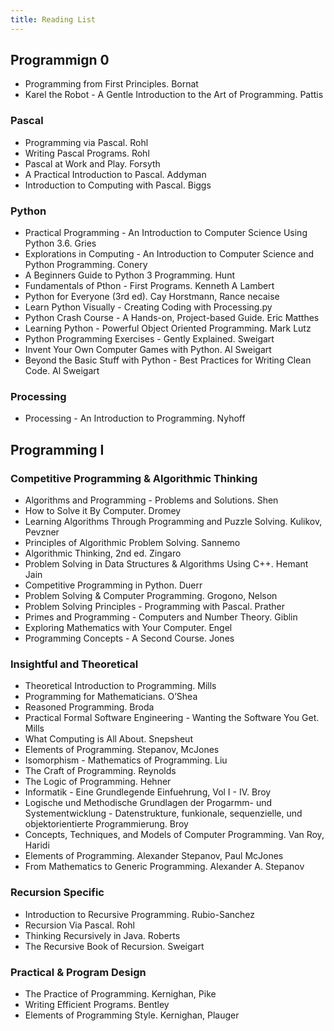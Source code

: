 ```yaml
---
title: Reading List
---
```


## Programmign 0

* Programming from First Principles. Bornat
* Karel the Robot - A Gentle Introduction to the Art of Programming. Pattis

### Pascal

* Programming via Pascal. Rohl
* Writing Pascal Programs. Rohl
* Pascal at Work and Play. Forsyth
* A Practical Introduction to Pascal. Addyman
* Introduction to Computing with Pascal. Biggs

### Python 

* Practical Programming - An Introduction to Computer Science Using Python 3.6. Gries
* Explorations in Computing - An Introduction to Computer Science and Python Programming. Conery
* A Beginners Guide to Python 3 Programming. Hunt
* Fundamentals of Pthon - First Programs. Kenneth A Lambert
* Python for Everyone (3rd ed). Cay Horstmann, Rance necaise
* Learn Python Visually - Creating Coding with Processing.py
* Python Crash Course - A Hands-on, Project-based Guide. Eric Matthes
* Learning Python - Powerful Object Oriented Programming. Mark Lutz
* Python Programming Exercises - Gently Explained. Sweigart
* Invent Your Own Computer Games with Python. Al Sweigart
* Beyond the Basic Stuff with Python - Best Practices for Writing Clean Code. Al Sweigart

### Processing

* Processing - An Introduction to Programming. Nyhoff

## Programming I

### Competitive Programming & Algorithmic Thinking

* Algorithms and Programming - Problems and Solutions. Shen
* How to Solve it By Computer. Dromey
* Learning Algorithms Through Programming and Puzzle Solving. Kulikov, Pevzner
* Principles of Algorithmic Problem Solving. Sannemo
* Algorithmic Thinking, 2nd ed. Zingaro
* Problem Solving in Data Structures & Algorithms Using C++. Hemant Jain
* Competitive Programming in Python. Duerr
* Problem Solving & Computer Programming. Grogono, Nelson
* Problem Solving Principles - Programming with Pascal. Prather
* Primes and Programming - Computers and Number Theory. Giblin
* Exploring Mathematics with Your Computer. Engel
* Programming Concepts - A Second Course. Jones

### Insightful and Theoretical

* Theoretical Introduction to Programming. Mills
* Programming for Mathematicians. O'Shea
* Reasoned Programming. Broda
* Practical Formal Software Engineering - Wanting the Software You Get. Mills
* What Computing is All About. Snepsheut
* Elements of Programming. Stepanov, McJones
* Isomorphism - Mathematics of Programming. Liu
* The Craft of Programming. Reynolds
* The Logic of Programming. Hehner
* Informatik - Eine Grundlegende Einfuehrung, Vol I - IV. Broy
* Logische und Methodische Grundlagen der Progarmm- und Systementwicklung - Datenstrukture, funkionale, sequenzielle, und objektorientierte
  Programmierung. Broy
* Concepts, Techniques, and Models of Computer Programming. Van Roy, Haridi
* Elements of Programming. Alexander Stepanov, Paul McJones
* From Mathematics to Generic Programming. Alexander A. Stepanov

### Recursion Specific

* Introduction to Recursive Programming. Rubio-Sanchez
* Recursion Via Pascal. Rohl
* Thinking Recursively in Java. Roberts
* The Recursive Book of Recursion. Sweigart
  

### Practical & Program Design

* The Practice of Programming. Kernighan, Pike
* Writing Efficient Programs. Bentley
* Elements of Programming Style. Kernighan, Plauger
